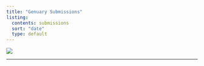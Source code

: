 ```yaml
---
title: "Genuary Submissions"
listing:
  contents: submissions
  sort: "date"
  type: default
---
```


```{=html}
<style>
#title-block-header > div.quarto-title > h1{
  visibility: hidden;
}

body{
overflow-x: hidden;
}

#quarto-margin-sidebar{
  max-width: 0vw;
}

#quarto-document-content{
  width: 110%;
}
</style>
```
![](repo_images/banner.png){fig-align="center"}

------------------------------------------------------------------------
